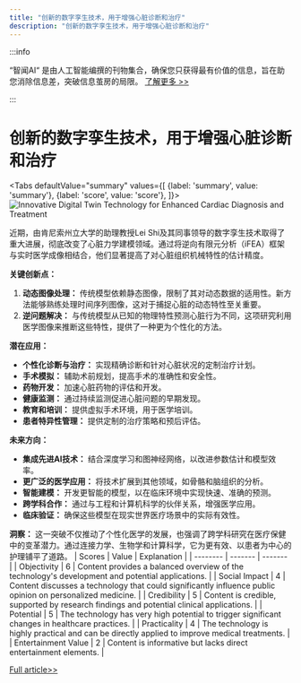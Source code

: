 ```yaml
---
title: "创新的数字孪生技术，用于增强心脏诊断和治疗"
description: "创新的数字孪生技术，用于增强心脏诊断和治疗"
---
```



:::info

“智闻AI“ 是由人工智能编撰的刊物集合，确保您只获得最有价值的信息，旨在助您消除信息差，突破信息茧房的局限。  [了解更多 >>](/)

:::

# 创新的数字孪生技术，用于增强心脏诊断和治疗


<Tabs
	defaultValue="summary"
	values={[
	{label: 'summary', value: 'summary'},
	{label: 'score', value: 'score'},
]}>
<TabItem value="summary">
<img
  src="https://image.informedainews.com/2024/06/10/Ar-6ez-1717983393-0.jpg"
  alt="Innovative Digital Twin Technology for Enhanced Cardiac Diagnosis and Treatment"
/>



近期，由肯尼索州立大学的助理教授Lei Shi及其同事领导的数字孪生技术取得了重大进展，彻底改变了心脏力学建模领域。通过将逆向有限元分析（iFEA）框架与实时医学成像相结合，他们显著提高了对心脏组织机械特性的估计精度。

**关键创新点：**
1. **动态图像处理：** 传统模型依赖静态图像，限制了其对动态数据的适用性。新方法能够熟练处理时间序列图像，这对于捕捉心脏的动态特性至关重要。
2. **逆问题解决：** 与传统模型从已知的物理特性预测心脏行为不同，这项研究利用医学图像来推断这些特性，提供了一种更为个性化的方法。

**潜在应用：**
- **个性化诊断与治疗：** 实现精确诊断和针对心脏状况的定制治疗计划。
- **手术模拟：** 辅助术前规划，提高手术的准确性和安全性。
- **药物开发：** 加速心脏药物的评估和开发。
- **健康监测：** 通过持续监测促进心脏问题的早期发现。
- **教育和培训：** 提供虚拟手术环境，用于医学培训。
- **患者特异性管理：** 提供定制的治疗策略和预后评估。

**未来方向：**
- **集成先进AI技术：** 结合深度学习和图神经网络，以改进参数估计和模型效率。
- **更广泛的医学应用：** 将技术扩展到其他领域，如骨骼和脑组织的分析。
- **智能建模：** 开发更智能的模型，以在临床环境中实现快速、准确的预测。
- **跨学科合作：** 通过与工程和计算机科学的伙伴关系，增强医学应用。
- **临床验证：** 确保这些模型在现实世界医疗场景中的实际有效性。

**洞察：**
这一突破不仅推动了个性化医学的发展，也强调了跨学科研究在医疗保健中的变革潜力。通过连接力学、生物学和计算科学，它为更有效、以患者为中心的护理铺平了道路。
</TabItem>
<TabItem value="score">
	| Scores     | Value   | Explanation |
	| -------- | ------- | ------- |
	| Objectivity  | 6    | Content provides a balanced overview of the technology's development and potential applications.    |
	| Social Impact | 4     | Content discusses a technology that could significantly influence public opinion on personalized medicine.    |
	| Credibility    | 5    | Content is credible, supported by research findings and potential clinical applications.    |
	| Potential    | 5    | The technology has very high potential to trigger significant changes in healthcare practices.    |
	| Practicality    | 4    | The technology is highly practical and can be directly applied to improve medical treatments.    |
	| Entertainment Value    | 2    | Content is informative but lacks direct entertainment elements.    |
</TabItem>
</Tabs>

[Full article>>](https://www.mittrchina.com/news/detail/13416)
